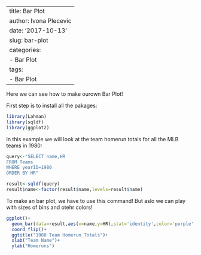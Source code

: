 
---
title: Bar Plot
author: Ivona Plecevic
date: '2017-10-13'
slug: bar-plot
categories:
  - Bar Plot
tags:
  - Bar Plot
---
Here we can see how to make ourown Bar Plot!


First step is to install all the pakages:
```r
library(Lahman)
library(sqldf)
library(ggplot2)
```


In this example we will look at the team homerun totals for all the MLB teams in 1980:
```r
query<-"SELECT name,HR
FROM Teams
WHERE yearID=1980
ORDER BY HR"

result<-sqldf(query)
result$name<-factor(result$name,levels=result$name)
```


To make an bar plot, we have to use this command!
But aslo we can play with sizes of bins and otehr colors!
```r
ggplot()+
  geom_bar(data=result,aes(x=name,y=HR),stat='identity',color='purple',fill='white')+
  coord_flip()+
  ggtitle("1980 Team Homerun Totals")+
  xlab("Team Name")+
  ylab("Homeruns")

```